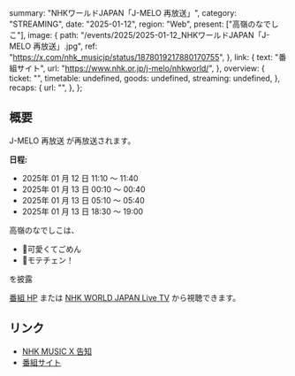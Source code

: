   summary: "NHKワールドJAPAN「J-MELO 再放送」",
  category: "STREAMING",
  date: "2025-01-12",
  region: "Web",
  present: ["高嶺のなでしこ"],
  image: {
    path: "/events/2025/2025-01-12_NHKワールドJAPAN「J-MELO 再放送」.jpg",
    ref: "https://x.com/nhk_musicjp/status/1878019217880170755",
  },
  link: {
    text: "番組サイト",
    url: "https://www.nhk.or.jp/j-melo/nhkworld/",
  },
  overview: {
    ticket: "",
    timetable: undefined,
    goods: undefined,
    streaming: undefined,
  },
  recaps: {
    url: "",
  },
};

## 概要

J-MELO 再放送 が再放送されます。

**日程:**

- 2025年 01 月 12 日 11:10 〜 11:40
- 2025年 01 月 13 日 00:10 〜 00:40
- 2025年 01 月 13 日 05:10 〜 05:40
- 2025年 01 月 13 日 18:30 〜 19:00

高嶺のなでしこは、

- 🎵可愛くてごめん
- 🎵モテチェン！

を披露

[番組 HP](https://www.nhk.or.jp/j-melo/nhkworld/) または [NHK WORLD JAPAN Live TV](https://www3.nhk.or.jp/nhkworld/en/live/) から視聴できます。

## リンク

- [NHK MUSIC X 告知](https://x.com/nhk_musicjp/status/1878019217880170755)
- [番組サイト](https://www.nhk.or.jp/j-melo/nhkworld/)

